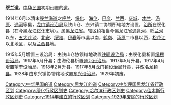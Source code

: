 {{Unreferenced|time=2021-09-05T02:29:57+00:00}}
'''绥兰道'''，[[中华民国|中华民国]]初期设置的[[道_(行政区划)|道]]。

1914年6月以清末[[绥兰海道|绥兰海道]]之[[呼兰县|呼兰]]、[[绥化县_(中华民国)|绥化]]、[[海伦县|海伦]]、[[巴彦县|巴彦]]、[[兰西县|兰西]]、[[庆城县_(中华民国)|庆城]]、[[木兰县|木兰]]、[[汤原县|汤原]]、[[通河县|通河]]等县，[[龙门镇设治局|龙门镇设治局]]及铁山仓、东兴镇二协领所辖地方设置，[[治所|治所]]在绥化县（在今黑龙江[[绥化市|绥化市]]境）。属[[黑龍江省_(中華民國)|黑龙江省]]。辖区约相当今黑龙江省[[通肯河|通肯河]]、[[呼兰河|呼兰河]]以东，[[五大连池市|五大连池]]、[[北安|北安]]、[[绥棱|绥棱]]、[[伊春|伊春]]等市县以南，[[鹤岗|鹤岗]]、[[汤原县|汤原]]二市县以西，[[松花江|松花江]]以北地区，以及[[兰西县|兰西县]]地。

1915年5月增置三设治局：由铁山仓协领辖地改置[[铁骊设治局|铁骊设治局]]；由绥化县析置[[绥楞设治局|绥楞设治局]]，1917年5月升县；由海伦县析置[[通北设治局|通北设治局]]，1917年5月升县。1917年4月增置[[望奎设治局|望奎设治局]]，1918年2月升县。1917年5月龙门镇设治局升县，并改名[[龙镇县|龙镇县]]。1928年由东兴镇协领辖地改置[[东兴设治局|东兴设治局]]。1929年初废。

[[Category:中华民国的道|Category:中华民国的道]]
[[Category:黑龙江的道|Category:黑龙江的道]]
[[Category:中华民国黑龙江省行政区划|Category:中华民国黑龙江省行政区划]]
[[Category:绥化行政区划史|Category:绥化行政区划史]]
[[Category:哈尔滨行政区划史|Category:哈尔滨行政区划史]]
[[Category:佳木斯行政区划史|Category:佳木斯行政区划史]]
[[Category:1914年建立的行政区划|Category:1914年建立的行政区划]]
[[Category:1929年废除的行政区划|Category:1929年废除的行政区划]]